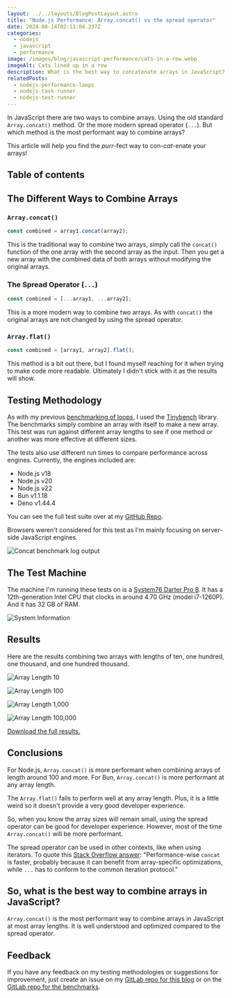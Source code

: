 ```yaml
---
layout: ../../layouts/BlogPostLayout.astro
title: "Node.js Performance: Array.concat() vs the spread operator"
date: 2024-08-14T02:13:04.237Z
categories:
  - nodejs
  - javascript
  - performance
image: /images/blog/javascript-performance/cats-in-a-row.webp
imageAlt: Cats lined up in a row
description: What is the best way to concatenate arrays in JavaScript?
relatedPosts:
  - nodejs-performance-loops
  - nodejs-task-runner
  - nodejs-test-runner
---
```


<ImageAttrib attrib="Image by vector_corp on Freepik" link="https://www.freepik.com/free-ai-image/group-cute-cats-photography_66841281.htm" />

In JavaScript there are two ways to combine arrays. Using the old standard `Array.concat()`
method. Or the more modern spread operator (`...`). But which method is the most
performant way to combine arrays?

This article will help you find the *purr*-fect way to con-*cat*-enate your arrays!

<Ad />

## Table of contents

## The Different Ways to Combine Arrays

<NewsletterForm />

### `Array.concat()`

```javascript
const combined = array1.concat(array2);
```

This is the traditional way to combine two arrays, simply call the `concat()`
function of the one array with the second array as the input. Then you get a new
array with the combined data of both arrays without modifying the original arrays.

### The Spread Operator (`...`)

```javascript
const combined = [...array1, ...array2];
```

This is a more modern way to combine two arrays. As with `concat()` the original
arrays are not changed by using the spread operator.

### `Array.flat()`

```javascript
const combined = [array1, array2].flat();
```

This method is a bit out there, but I found myself reaching for it when trying
to make code more readable. Ultimately I didn't stick with it as the results will
show.

<Ad />

## Testing Methodology

As with my previous [benchmarking of loops](/blog/nodejs-performance-loops),
I used the [Tinybench](https://github.com/tinylibs/tinybench) library. The benchmarks
simply combine an array with itself to make a new array. This test was run against
different array lengths to see if one method or another was more effective at different
sizes.

The tests also use different run times to compare performance across engines.
Currently, the engines included are:

- Node.js v18
- Node.js v20
- Node.js v22
- Bun v1.1.18
- Deno v1.44.4

You can see the full test suite over at my [GitHub Repo](https://gitlab.com/bhdouglass/javascript-performance/-/blob/master/concat/concat-tests.js).

Browsers weren't considered for this test as I'm mainly focusing on server-side
JavaScript engines.

![Concat benchmark log output](/images/blog/javascript-performance/concat-log-output.webp)

## The Test Machine

The machine I'm running these tests on is a
[System76 Darter Pro 8](/blog/system76-darter-pro-8). It has a 12th-generation
Intel CPU that clocks in around 4.70 GHz (model i7-1260P). And it has 32 GB of RAM.

![System Information](/images/blog/system-information.webp)

<Ad />

## Results

Here are the results combining two arrays with lengths of ten, one hundred, one thousand, and one hundred thousand.

![Array Length 10](/images/blog/javascript-performance/concat-array-length-10.webp)

![Array Length 100](/images/blog/javascript-performance/concat-array-length-100.webp)

![Array Length 1,000](/images/blog/javascript-performance/concat-array-length-1000.webp)

![Array Length 100,000](/images/blog/javascript-performance/concat-array-length-100000.webp)

[Download the full results.](https://gitlab.com/bhdouglass/javascript-performance/-/blob/master/concat/concat.ods)

## Conclusions

For Node.js, `Array.concat()` is more performant when combining arrays of length
around 100 and more. For Bun, `Array.concat()` is more performant at any array length.

The `Array.flat()` fails to perform well at any array length. Plus, it is a little
weird so it doesn't provide a very good developer experience.

So, when you know the array sizes will remain small, using the spread operator
can be good for developer experience. However, most of the time `Array.concat()`
will be more performant.

The spread operator can be used in other contexts, like when using iterators.
To quote this [Stack Overflow answer](https://stackoverflow.com/questions/48865710/spread-operator-vs-array-concat):
"Performance-wise `concat` is faster, probably because it can benefit from array-specific optimizations, while `...` has to conform to the common iteration protocol."

<Ad />

## So, what is the best way to combine arrays in JavaScript?

`Array.concat()` is the most performant way to combine arrays in JavaScript at
most array lengths. It is well understood and optimized compared to the spread operator.

<Ad />

## Feedback

If you have any feedback on my testing methodologies or suggestions for improvement,
just create an issue on my [GitLab repo for this blog](https://gitlab.com/bhdouglass/bhdouglass-com/-/issues/new)
or on the [GitLab repo for the benchmarks](https://gitlab.com/bhdouglass/javascript-performance/-/issues/new).
